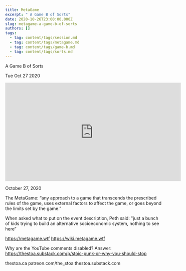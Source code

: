 ```yaml
---
title: MetaGame
excerpt: " A Game B of Sorts"
date: 2020-10-26T23:00:00.000Z
slug: metagame-a-game-b-of-sorts
authors: []
tags:
  - tag: content/tags/session.md
  - tag: content/tags/metagame.md
  - tag: content/tags/game-b.md
  - tag: content/tags/sorts.md
---
```




 A Game B of Sorts

Tue Oct 27 2020

<iframe width="560" height="315" src="https://www.youtube.com/embed/uSNJKJUNq7c" title="MetaGame: A Game B of Sorts w/ Peth" frameborder="0" allow="accelerometer; autoplay; clipboard-write; encrypted-media; gyroscope; picture-in-picture" allowfullscreen ></iframe>

October 27, 2020

The MetaGame: “any approach to a game that transcends the prescribed rules of the game, uses external factors to affect the game, or goes beyond the limits set by the game.”

When asked what to put on the event description, Peth said: "just a bunch of kids trying to build an alternative socioeconomic system, nothing to see here”

https://metagame.wtf
https://wiki.metagame.wtf

Why are the YouTube comments disabled? Answer: https://thestoa.substack.com/p/stoic-punk-or-why-you-should-stop

thestoa.ca
patreon.com/the_stoa
thestoa.substack.com


